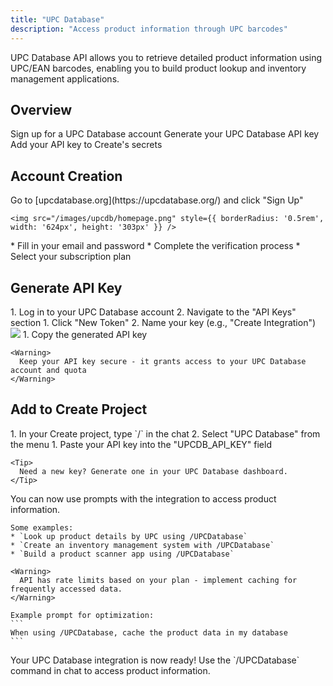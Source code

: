 ```yaml
---
title: "UPC Database"
description: "Access product information through UPC barcodes"
---
```


UPC Database API allows you to retrieve detailed product information using UPC/EAN barcodes, enabling you to build product lookup and inventory management applications.

## Overview

<CardGroup cols={2}>
  <Card title="Create Account" icon="user">
    Sign up for a UPC Database account
  </Card>
  <Card title="Get API Key" icon="key">
    Generate your UPC Database API key
  </Card>
  <Card title="Copy into Create" icon="plug">
    Add your API key to Create's secrets
  </Card>
</CardGroup>

## Account Creation

<Steps>
  <Step title="Visit UPC Database Website">
    Go to [upcdatabase.org](https://upcdatabase.org/) and click "Sign Up"
    
    <img src="/images/upcdb/homepage.png" style={{ borderRadius: '0.5rem', width: '624px', height: '303px' }} />
  </Step>

  <Step title="Register for an Account">
    * Fill in your email and password
    * Complete the verification process
    * Select your subscription plan
  </Step>
</Steps>

## Generate API Key

<Steps>
  <Step title="Access Your Dashboard">
    1. Log in to your UPC Database account
    2. Navigate to the "API Keys" section
  </Step>

  <Step title="Create API Key">
    1. Click "New Token"
    2. Name your key (e.g., "Create Integration")
    <img src="/images/upcdb/apigen.png" style={{ borderRadius: '0.5rem' }} />
  </Step>

  <Step title="Copy Your API Key">
    1. Copy the generated API key
    
    <Warning>
      Keep your API key secure - it grants access to your UPC Database account and quota
    </Warning>
  </Step>
</Steps>

## Add to Create Project

<Steps>
  <Step title="Add the integration">
    1. In your Create project, type `/` in the chat 
    2. Select "UPC Database" from the menu
  </Step>

  <Step title="Add your API key">
    1. Paste your API key into the "UPCDB_API_KEY" field
    
    <Tip>
      Need a new key? Generate one in your UPC Database dashboard.
    </Tip>
  </Step>

  <Step title="Use it">
    You can now use prompts with the integration to access product information.

    Some examples:
    * `Look up product details by UPC using /UPCDatabase`
    * `Create an inventory management system with /UPCDatabase`
    * `Build a product scanner app using /UPCDatabase`

    <Warning>
      API has rate limits based on your plan - implement caching for frequently accessed data.
    </Warning>

    Example prompt for optimization:
    ```
    When using /UPCDatabase, cache the product data in my database
    ```
  </Step>
</Steps>

<Note type="success">
  Your UPC Database integration is now ready! Use the `/UPCDatabase` command in chat to access product information.
</Note>